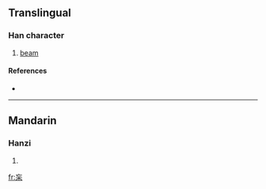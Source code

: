 ==Translingual==

===Han character===
{{Han char|rn=75|rad=木|as=03|sn=7|four=0090<sub>4</sub>|canj=卜女木 (YVD)}}

# [[beam]]

====References====
* {{Han ref|kx=0512.020|dkj=14470|dj=0897.060|hdz=21161.110|uh=6757|ud=26455|bh=A841|bd=43073}}

----

==Mandarin==

===Hanzi===
{{cmn-hanzi|pin=[[máng]] ([[mang2]])|wg=mang<sup>2</sup>}}

# {{defn|Mandarin}}

[[fr:杗]]